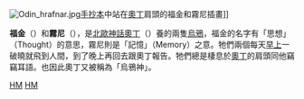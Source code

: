 [[File:Odin_hrafnar.jpg|thumb]][[手抄本|手抄本]]中站在[[奧丁|奧丁]]肩頭的福金和霧尼插畫]]

'''福金'''（{{lang|en|Hugin}}）和'''霧尼'''（{{lang|en|Munin}}），是[[北歐神話|北歐神話]][[奧丁|奧丁]]（{{lang|en|Odin}}）養的兩隻[[烏鴉|烏鴉]]，福金的名字有「思想」（Thought）的意思，霧尼則是「記憶」（Memory）之意。牠們兩個每天[[早上|早上]]一破曉就飛到人間，到了晚上再回去跟奧丁報告。牠們總是棲息於[[奧丁|奧丁]]的肩頭同他竊竊耳語。也因此奧丁又被稱為「烏鴉神」。

{{北歐神話}}

[[Category:北歐神話生物|HM]]
[[Category:神话传说中的乌鸦|HM]]